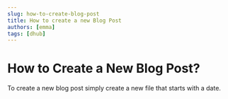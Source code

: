 ```yaml
---
slug: how-to-create-blog-post
title: How to create a new Blog Post
authors: [emma]
tags: [dhub]
---
```


# How to Create a New Blog Post?

To create a new blog post simply create a new file that starts with a date.
